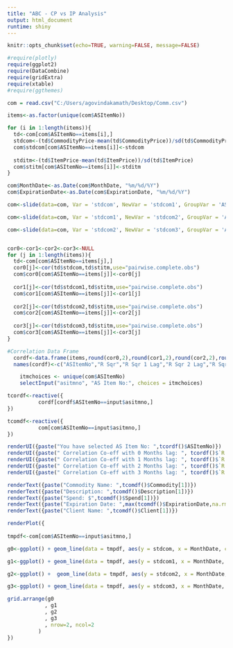 ```yaml
---
title: "ABC - CP vs IP Analysis"
output: html_document
runtime: shiny
---
```


```r
knitr::opts_chunk$set(echo=TRUE, warning=FALSE, message=FALSE)
```

```r
#require(plotly)
require(ggplot2)
require(DataCombine)
require(gridExtra)
require(xtable)
#require(ggthemes)
```


```r
com = read.csv("C:/Users/agovindakamath/Desktop/Comm.csv")

items<-as.factor(unique(com$ASItemNo))

for (i in 1:length(items)){
  td<-com[com$ASItemNo==items[i],]
  stdcom<-(td$CommodityPrice-mean(td$CommodityPrice))/sd(td$CommodityPrice)
  com$stdcom[com$ASItemNo==items[i]]<-stdcom
  
  stditm<-(td$ItemPrice-mean(td$ItemPrice))/sd(td$ItemPrice)
  com$stitm[com$ASItemNo==items[i]]<-stditm
}

com$MonthDate<-as.Date(com$MonthDate, "%m/%d/%Y")
com$ExpirationDate<-as.Date(com$ExpirationDate, "%m/%d/%Y")

com<-slide(data=com, Var = 'stdcom', NewVar = 'stdcom1', GroupVar = 'ASItemNo', slideBy = -1)

com<-slide(data=com, Var = 'stdcom1', NewVar = 'stdcom2', GroupVar = 'ASItemNo', slideBy = -1)

com<-slide(data=com, Var = 'stdcom2', NewVar = 'stdcom3', GroupVar = 'ASItemNo', slideBy = -1)


cor0<-cor1<-cor2<-cor3<-NULL
for (j in 1:length(items)){
  td<-com[com$ASItemNo==items[j],]
  cor0[j]<-cor(td$stdcom,td$stitm,use="pairwise.complete.obs")
  com$cor0[com$ASItemNo==items[j]]<-cor0[j]
  
  cor1[j]<-cor(td$stdcom1,td$stitm,use="pairwise.complete.obs")
  com$cor1[com$ASItemNo==items[j]]<-cor1[j]
  
  cor2[j]<-cor(td$stdcom2,td$stitm,use="pairwise.complete.obs")
  com$cor2[com$ASItemNo==items[j]]<-cor2[j]
  
  cor3[j]<-cor(td$stdcom3,td$stitm,use="pairwise.complete.obs")
  com$cor3[com$ASItemNo==items[j]]<-cor3[j]
}

#Correlation Data Frame 
  cordf<-data.frame(items,round(cor0,2),round(cor1,2),round(cor2,2),round(cor3,2))
  names(cordf)<-c("ASItemNo","R Sqr","R Sqr 1 Lag","R Sqr 2 Lag","R Sqr 3 Lag")
```

```r
    itmchoices <- unique(com$ASItemNo)
    selectInput("asitmno", "AS Item No:", choices = itmchoices)
```


```r
tcordf<-reactive({ 
          cordf[cordf$ASItemNo==input$asitmno,]
})
```


```r
tcomdf<-reactive({ 
          com[com$ASItemNo==input$asitmno,]
})
```


```r
renderUI({paste("You have selected AS Item No: ",tcordf()$ASItemNo)})
renderUI({paste(" Correlation Co-eff with 0 Months lag: ", tcordf()$`R Sqr`)})
renderUI({paste(" Correlation Co-eff with 1 Months lag: ", tcordf()$`R Sqr 1 Lag`)})
renderUI({paste(" Correlation Co-eff with 2 Months lag: ", tcordf()$`R Sqr 2 Lag`)})
renderUI({paste(" Correlation Co-eff with 3 Months lag: ", tcordf()$`R Sqr 3 Lag`)})
```

```r
renderText({paste("Commodity Name: ",tcomdf()$Commodity[1])})
renderText({paste("Description: ",tcomdf()$Description[1])})
renderText({paste("Spend: $",tcomdf()$Spend[1])})
renderText({paste("Expiration Date: ",max(tcomdf()$ExpirationDate,na.rm = TRUE))})
renderText({paste("Client Name: ",tcomdf()$Client[1])})
```


```r
renderPlot({
  
tmpdf<-com[com$ASItemNo==input$asitmno,]

g0<-ggplot() + geom_line(data = tmpdf, aes(y = stdcom, x = MonthDate, color = "Commodity Price")) +geom_line(data = tmpdf, aes(y = stitm, x = MonthDate, color = "Item Price",text = paste("R2 value:",round(cor0*100,2),"%"))) + ylab('Price') + xlab('Month Date')+ggtitle("IP vs CP")+theme(axis.text.x=element_text(angle=50, vjust=0.5))+theme_dark()

g1<-ggplot() + geom_line(data = tmpdf, aes(y = stdcom1, x = MonthDate, color = "Commodity Price")) +geom_line(data = tmpdf, aes(y = stitm, x = MonthDate, color = "Item Price",text = paste("R2 value:",round(cor1*100,2),"%")))  +ylab('Price') + xlab('Month Date')+ggtitle("CP lagged by 1 month")+theme(axis.text.x=element_text(angle=50, vjust=0.5))+theme_gray()

g2<-ggplot() +  geom_line(data = tmpdf, aes(y = stdcom2, x = MonthDate, color = "Commodity Price")) +geom_line(data = tmpdf, aes(y = stitm, x = MonthDate, color = "Item Price",text = paste("R2 value:",round(cor2*100,2),"%"))) + ylab('Price') + xlab('Month Date')+ggtitle("CP lagged by 2 months")+theme(axis.text.x=element_text(angle=50, vjust=0.5))+theme_gray()

g3<-ggplot() + geom_line(data = tmpdf, aes(y = stdcom3, x = MonthDate, color = "Commodity Price")) +geom_line(data = tmpdf, aes(y = stitm, x = MonthDate, color = "Item Price",text = paste("R2 value:",round(cor3*100,2),"%")))  + ylab('Price') + xlab('Month Date')+ggtitle("CP lagged by 3 months")+theme(axis.text.x=element_text(angle=50, vjust=0.5))+theme_gray()

grid.arrange(g0
            , g1
            , g2
            , g3
            , nrow=2, ncol=2
          )
})
```
